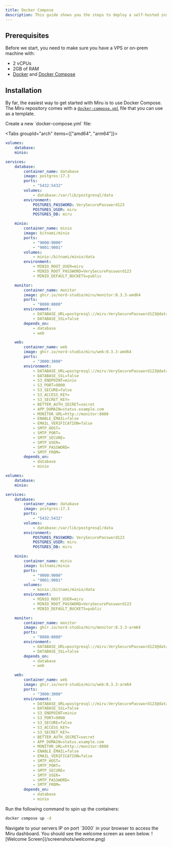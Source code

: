 ```yaml
---
title: Docker Compose
description: This guide shows you the steps to deploy a self-hosted instance of Miru using Docker Compose.
---
```


## Prerequisites

Before we start, you need to make sure you have a VPS or on-prem machine with:

-   2 vCPUs
-   2GB of RAM
-   [Docker](https://docs.docker.com/engine/install/) and [Docker Compose](https://docs.docker.com/compose/install/linux/#install-using-the-repository)

## Installation

By far, the easiest way to get started with Miru is to use Docker Compose. The Miru repository comes with a [`docker-compose.yml`](https://github.com/nord-studio/miru/blob/main/docker-compose.yml) file that you can use as a template.

<Steps>
<Step>
Create a new `docker-compose.yml` file:

<Tabs groupId="arch" items={["amd64", "arm64"]}>

<Tab value="amd64">

```yml
volumes:
    database:
    minio:

services:
    database:
        container_name: database
        image: postgres:17.3
        ports:
            - "5432:5432"
        volumes:
            - database:/var/lib/postgresql/data
        environment:
            POSTGRES_PASSWORD: VerySecurePassword123
            POSTGRES_USER: miru
            POSTGRES_DB: miru

    minio:
        container_name: minio
        image: bitnami/minio
        ports:
            - "9000:9000"
            - "9001:9001"
        volumes:
            - minio:/bitnami/minio/data
        environment:
            - MINIO_ROOT_USER=miru
            - MINIO_ROOT_PASSWORD=VerySecurePassword123
            - MINIO_DEFAULT_BUCKETS=public

    monitor:
        container_name: monitor
        image: ghcr.io/nord-studio/miru/monitor:0.3.3-amd64
        ports:
            - "8080:8080"
        environment:
            - DATABASE_URL=postgresql://miru:VerySecurePassword123@database:5432/miru
            - DATABASE_SSL=false
        depends_on:
            - database
            - web

    web:
        container_name: web
        image: ghcr.io/nord-studio/miru/web:0.3.3-amd64
        ports:
            - "3000:3000"
        environment:
            - DATABASE_URL=postgresql://miru:VerySecurePassword123@database:5432/miru
            - DATABASE_SSL=false
            - S3_ENDPOINT=minio
            - S3_PORT=9000
            - S3_SECURE=false
            - S3_ACCESS_KEY=
            - S3_SECRET_KEY=
            - BETTER_AUTH_SECRET=secret
            - APP_DOMAIN=status.example.com
            - MONITOR_URL=http://monitor:8080
            - ENABLE_EMAIL=false
            - EMAIL_VERIFICATION=false
            - SMTP_HOST=
            - SMTP_PORT=
            - SMTP_SECURE=
            - SMTP_USER=
            - SMTP_PASSWORD=
            - SMTP_FROM=
        depends_on:
            - database
            - minio
```

</Tab>

<Tab value="arm64">

```yml
volumes:
    database:
    minio:

services:
    database:
        container_name: database
        image: postgres:17.3
        ports:
            - "5432:5432"
        volumes:
            - database:/var/lib/postgresql/data
        environment:
            POSTGRES_PASSWORD: VerySecurePassword123
            POSTGRES_USER: miru
            POSTGRES_DB: miru

    minio:
        container_name: minio
        image: bitnami/minio
        ports:
            - "9000:9000"
            - "9001:9001"
        volumes:
            - minio:/bitnami/minio/data
        environment:
            - MINIO_ROOT_USER=miru
            - MINIO_ROOT_PASSWORD=VerySecurePassword123
            - MINIO_DEFAULT_BUCKETS=public

    monitor:
        container_name: monitor
        image: ghcr.io/nord-studio/miru/monitor:0.3.3-arm64
        ports:
            - "8080:8080"
        environment:
            - DATABASE_URL=postgresql://miru:VerySecurePassword123@database:5432/miru
            - DATABASE_SSL=false
        depends_on:
            - database
            - web

    web:
        container_name: web
        image: ghcr.io/nord-studio/miru/web:0.3.3-arm64
        ports:
            - "3000:3000"
        environment:
            - DATABASE_URL=postgresql://miru:VerySecurePassword123@database:5432/miru
            - DATABASE_SSL=false
            - S3_ENDPOINT=minio
            - S3_PORT=9000
            - S3_SECURE=false
            - S3_ACCESS_KEY=
            - S3_SECRET_KEY=
            - BETTER_AUTH_SECRET=secret
            - APP_DOMAIN=status.example.com
            - MONITOR_URL=http://monitor:8080
            - ENABLE_EMAIL=false
            - EMAIL_VERIFICATION=false
            - SMTP_HOST=
            - SMTP_PORT=
            - SMTP_SECURE=
            - SMTP_USER=
            - SMTP_PASSWORD=
            - SMTP_FROM=
        depends_on:
            - database
            - minio
```

</Tab>

</Tabs>

</Step>

<Step>
Run the following command to spin up the containers:

```bash
docker compose up -d
```

</Step>

<Step>
Navigate to your servers IP on port `3000` in your browser to access the Miru dashboard. You should see the welcome screen as seen below.
![Welcome Screen](/screenshots/welcome.png)
</Step>
</Steps>
